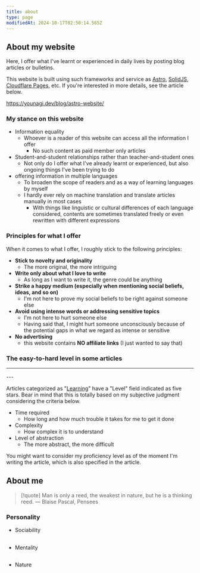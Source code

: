 ```yaml
---
title: about
type: page
modifiedAt: 2024-10-17T02:50:14.565Z
---
```


## About my website

Here, I offer what I've learnt or experienced in daily lives by posting blog articles or bulletins.

This website is built using such frameworks and service as [Astro](https://astro.build/), [SolidJS](https://www.solidjs.com/), [Cloudflare Pages](https://pages.cloudflare.com/), etc. If you're interested in more details, see the article below.

https://younagi.dev/blog/astro-website/

### My stance on this website

- Information equality
  - Whoever is a reader of this website can access all the information I offer
    - No such content as paid member only articles
- Student-and-student relationships rather than teacher-and-student ones
  - Not only do I offer what I've already learnt or experienced, but also ongoing things I've been trying to do
- offering information in multiple languages
  - To broaden the scope of readers and as a way of learning languages by myself
  - I hardly ever rely on machine translation and translate articles manually in most cases
    - With things like linguistic or cultural differences of each language considered, contents are sometimes translated freely or even rewritten with different expressions

### Principles for what I offer

When it comes to what I offer, I roughly stick to the following principles:

- **Stick to novelty and originality**
  - The more original, the more intriguing
- **Write only about what I love to write**
  - As long as I want to write it, the genre could be anything
- **Strike a happy medium (especially when mentioning social beliefs, ideas, and so on)**
  - I'm not here to prove my social beliefs to be right against someone else
- **Avoid using intense words or addressing sensitive topics**
  - I'm not here to hurt someone else
  - Having said that, I might hurt someone unconsciously because of the potential gaps in what we regard as intense or sensitive
- **No advertising**
  - this website contains **NO affiliate links** (I just wanted to say that)

### The easy-to-hard level in some articles

---
<StarRating method="rating" value={3} leftEnd="Easy" rightEnd="Hard" />
---

Articles categorized as "[Learning](https://younagi.dev/blog/categories/learning/)" have a "Level" field indicated as five stars. Bear in mind that this is totally based on my subjective judgment considering the criteria below.

- Time required
  - How long and how much trouble it takes for me to get it done
- Complexity
  - How complex it is to understand
- Level of abstraction
  - The more abstract, the more difficult

You might want to consider my proficiency level as of the moment I'm writing the article, which is also specified in the article.

## About me

<Balloon
  direction="left"
  content="My motto is 'Man is a thinking reed.' by Pascal in his book, Pensses."
/>

> [!quote]
> Man is only a reed, the weakest in nature, but he is a thinking reed. ― Blaise Pascal, Pensees

### Personality

- Sociability

<StarRating
  method="spectrum"
  value={2}
  leftEnd="Introvert"
  rightEnd="Extrovert"
/>
---

- Mentality

<StarRating
  method="spectrum"
  value={4}
  leftEnd="Pessimist"
  rightEnd="Optimist"
/>
---

- Nature

<StarRating
  method="spectrum"
  value={1}
  leftEnd="Generalist"
  rightEnd="Specialist"
/>

